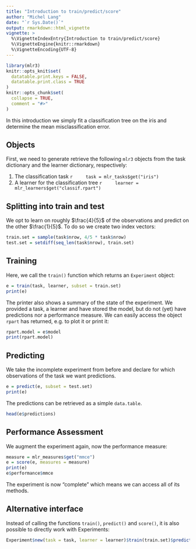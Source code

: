```yaml
---
title: "Introduction to train/predict/score"
author: "Michel Lang"
date: "`r Sys.Date()`"
output: rmarkdown::html_vignette
vignette: >
  %\VignetteIndexEntry{Introduction to train/predict/score}
  %\VignetteEngine{knitr::rmarkdown}
  %\VignetteEncoding{UTF-8}
---
```


```r
library(mlr3)
knitr::opts_knit$set(
  datatable.print.keys = FALSE,
  datatable.print.class = TRUE
)
knitr::opts_chunk$set(
  collapse = TRUE,
  comment = "#>"
)
```

In this introduction we simply fit a classification tree on the iris and determine the mean misclassification error.

## Objects

First, we need to generate retrieve the following `mlr3` objects from the task dictionary and the learner dictionary, respectively:

1. The classification task
    ```r
    task = mlr_tasks$get("iris")
    ```
2. A learner for the classification tree
    ```r
    learner = mlr_learners$get("classif.rpart")
    ```

## Splitting into train and test

We opt to learn on roughly $\frac{4}{5}$ of the observations and predict on the other $\frac{1}{5}$.
To do so we create two index vectors:
```r
train.set = sample(task$nrow, 4/5 * task$nrow)
test.set = setdiff(seq_len(task$nrow), train.set)
```

## Training

Here, we call the `train()` function which returns an `Experiment` object:
```r
e = train(task, learner, subset = train.set)
print(e)
```

The printer also shows a summary of the state of the experiment.
We provided a task, a learner and have stored the model, but do not (yet) have predictions nor a performance measure.
We can easily access the object `rpart` has returned, e.g. to plot it or print it:
```r
rpart.model = e$model
print(rpart.model)
```

## Predicting

We take the incomplete experiment from before and declare for which observations of the task we want predictions.
```r
e = predict(e, subset = test.set)
print(e)
```
The predictions can be retrieved as a simple `data.table`.
```r
head(e$predictions)
```

## Performance Assessment

We augment the experiment again, now the performance measure:
```r
measure = mlr_measures$get("mmce")
e = score(e, measures = measure)
print(e)
e$performance$mmce
```

The experiment is now "complete" which means we can access all of its methods.


## Alternative interface

Instead of calling the functions `train()`, `predict()` and `score()`, it is also possible to directly work with Experiments:
```r
Experiment$new(task = task, learner = learner)$train(train.set)$predict(test.set)$score()
```
